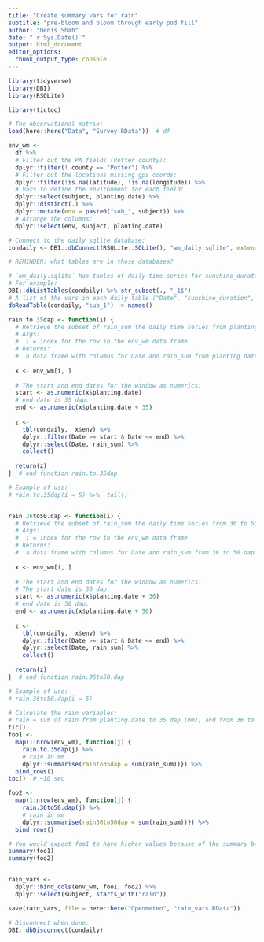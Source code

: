 ```yaml
---
title: "Create summary vars for rain"
subtitle: "pre-bloom and bloom through early pod fill"
author: "Denis Shah"
date: "`r Sys.Date()`"
output: html_document
editor_options: 
  chunk_output_type: console
---
```




```r
library(tidyverse)
library(DBI)
library(RSQLite)

library(tictoc)
```


```r
# The observational matrix:
load(here::here("Data", "Survey.RData"))  # df

env_wm <- 
  df %>% 
  # Filter out the PA fields (Potter county):
  dplyr::filter(! county == "Potter") %>% 
  # Filter out the locations missing gps coords:
  dplyr::filter(!is.na(latitude), !is.na(longitude)) %>% 
  # Vars to define the environment for each field:
  dplyr::select(subject, planting.date) %>%
  dplyr::distinct(.) %>% 
  dplyr::mutate(env = paste0("sub_", subject)) %>% 
  # Arrange the columns:
  dplyr::select(env, subject, planting.date)
```


```r
# Connect to the daily sqlite database:
condaily <- DBI::dbConnect(RSQLite::SQLite(), "wm_daily.sqlite", extended_types = TRUE)
```


```r
# REMINDER: what tables are in these databases?

# `wm_daily.sqlite` has tables of daily time series for sunshine_duration and rain_sum for each env. 
# For example:
DBI::dbListTables(condaily) %>% str_subset(., "_1$")
# A list of the vars in each daily table ("Date", "sunshine_duration", "rain_sum"):
dbReadTable(condaily, "sub_1") |> names()
```



```r
rain.to.35dap <- function(i) {
  # Retrieve the subset of rain_sum the daily time series from planting.date to 35 dap
  # Args:
  #  i = index for the row in the env_wm data frame
  # Returns:
  #  a data frame with columns for Date and rain_sum from planting date to 35 dap
  
  x <- env_wm[i, ]
  
  # The start and end dates for the window as numerics:
  start <- as.numeric(x$planting.date)
  # end date is 35 dap:
  end <- as.numeric(x$planting.date + 35)
  
  z <- 
    tbl(condaily,  x$env) %>% 
    dplyr::filter(Date >= start & Date <= end) %>%
    dplyr::select(Date, rain_sum) %>% 
    collect()
  
  return(z)
}  # end function rain.to.35dap

# Example of use:
# rain.to.35dap(i = 5) %>%  tail()


rain.36to50.dap <- function(i) {
  # Retrieve the subset of rain_sum the daily time series from 36 to 50 dap
  # Args:
  #  i = index for the row in the env_wm data frame
  # Returns:
  #  a data frame with columns for Date and rain_sum from 36 to 50 dap
  
  x <- env_wm[i, ]
  
  # The start and end dates for the window as numerics:
  # The start date is 36 dap:
  start <- as.numeric(x$planting.date + 36)
  # end date is 50 dap:
  end <- as.numeric(x$planting.date + 50)
  
  z <- 
    tbl(condaily,  x$env) %>% 
    dplyr::filter(Date >= start & Date <= end) %>%
    dplyr::select(Date, rain_sum) %>% 
    collect()
  
  return(z)
}  # end function rain.36to50.dap

# Example of use:
# rain.36to50.dap(i = 5)
```



```r
# Calculate the rain variables:
# rain = sum of rain from planting.date to 35 dap (mm); and from 36 to 50 dap
tic()
foo1 <-
  map(1:nrow(env_wm), function(j) {
    rain.to.35dap(j) %>% 
    # rain in mm
    dplyr::summarise(rainto35dap = sum(rain_sum))}) %>% 
  bind_rows()
toc()  # ~10 sec

foo2 <-
  map(1:nrow(env_wm), function(j) {
    rain.36to50.dap(j) %>% 
    # rain in mm
    dplyr::summarise(rain36to50dap = sum(rain_sum))}) %>% 
  bind_rows()

# You would expect foo1 to have higher values because of the summary being over a longer time (35 days vs 14 days for foo2); and indeed that is the case:
summary(foo1)
summary(foo2)


rain_vars <- 
  dplyr::bind_cols(env_wm, foo1, foo2) %>% 
  dplyr::select(subject, starts_with("rain"))
```


```r
save(rain_vars, file = here::here("Openmeteo", "rain_vars.RData"))
```


```r
# Disconnect when done:
DBI::dbDisconnect(condaily)
```

